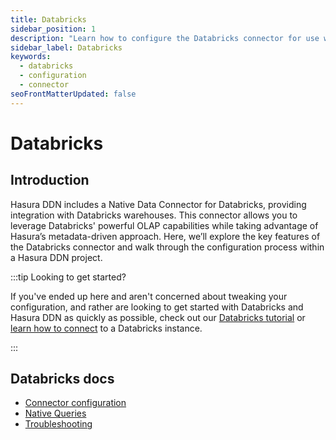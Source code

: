```yaml
---
title: Databricks
sidebar_position: 1
description: "Learn how to configure the Databricks connector for use with Hasura DDN."
sidebar_label: Databricks
keywords:
  - databricks
  - configuration
  - connector
seoFrontMatterUpdated: false
---
```


# Databricks

## Introduction

Hasura DDN includes a Native Data Connector for Databricks, providing integration with Databricks warehouses. This
connector allows you to leverage Databricks' powerful OLAP capabilities while taking advantage of Hasura’s
metadata-driven approach. Here, we’ll explore the key features of the Databricks connector and walk through the
configuration process within a Hasura DDN project.

:::tip Looking to get started?

If you've ended up here and aren't concerned about tweaking your configuration, and rather are looking to get started
with Databricks and Hasura DDN as quickly as possible, check out our
[Databricks tutorial](/how-to-build-with-promptql/with-databricks.mdx) or
[learn how to connect](/data-sources/connect-to-a-source.mdx) to a Databricks instance.

:::

## Databricks docs

- [Connector configuration](/reference/connectors/databricks/configuration.mdx)
- [Native Queries](/reference/connectors/databricks/native-operations/index.mdx)
- [Troubleshooting](/reference/connectors/databricks/troubleshooting.mdx)
